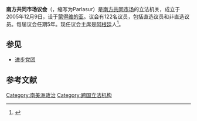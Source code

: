 {{Infobox legislature
|name               = 南方共同市場議會
|native_name        = {{lang|es|Parlamento del Mercosur}}<br/>{{lang|pt|Parlamento do Mercosul}}
|transcription_name =
|legislature        = [[第三屆南方共同市場議會|第三屆南方共同市場議會]]
|coa_pic            = Flag of Mercosur.svg
| coa_res            = 250 px
| coa-pic            =
| coa-res            =
| house_type         = {{le|國際議會|International parliament|超國家議會}}
| body               =
| leader1_type       = 議長
| leader1            = {{flagicon|ARG}} {{le|豪爾赫·塔亞納|Jorge Taiana}}
| party1             = [[胜利阵线|胜利阵线]]
| election1          = 2016年1月1日
| leader2_type       = 副議長
| leader2            = {{flagicon|URU}} {{link-es|丹尼爾·卡吉尼|Daniel Caggiani}}
| party2             = [[广泛阵线_(乌拉圭)|广泛阵线]]
| election2          = 
| members            = 188名議員
| structure1         = 
| structure1_res     = 
| political_groups1  = {{flagicon|BRA}} [[巴西|巴西]]（76）<br>
{{flagicon|ARG}} [[阿根廷|阿根廷]]（43）<br>
{{flagicon|VEN}} [[委內瑞拉|委內瑞拉]]（23）<br>
{{flagicon|PAR}} [[巴拉圭|巴拉圭]]（18）<br>
{{flagicon|URU}} [[烏拉圭|烏拉圭]]（18）
| committees1        = 
| voting_system1     = 
| last_election1     = 
| session_room       = XXX Cumbre del Mercosur - Córdoba - 21JUL06 - presidenciagovar.jpg
| session_res        =  200px
| meeting_place      = 
| website            = [http://www.parlamentodelmercosur.org parlamentodelmercosur.org]
| footnotes          =
}}

'''南方共同市场议会'''（{{lang-es|Parlamento del Mercosur}}，缩写为Parlasur）是[[南方共同市场|南方共同市场]]的立法机关，成立于2005年12月9日，设于[[蒙得维的亚|蒙得维的亚]]。议会有122名议员，包括直选议员和非直选议员。每届议会任期5年。现任议会主席是[[阿根廷|阿根廷]]人{{le|豪爾赫·塔亞納|Jorge Taiana}}<ref>{{Cite web |url=https://www.parlamentomercosur.org/innovaportal/v/11067/1/parlasur/mensaje-del-presidente-jorge-taiana-2016.html |title=Mensaje del Presidente Jorge Taiana (2016) |access-date=2016-08-24 |archive-date=2020-09-25 |archive-url=https://web.archive.org/web/20200925104742/https://parlamentomercosur.org/innovaportal/v/11067/1/parlasur/mensaje-del-presidente-jorge-taiana-2016.html |dead-url=no }}</ref>。

== 参见 ==
*[[进步党团|进步党团]]

==参考文献==
{{reflist}}

[[Category:南美洲政治|Category:南美洲政治]]
[[Category:跨国立法机构|Category:跨国立法机构]]